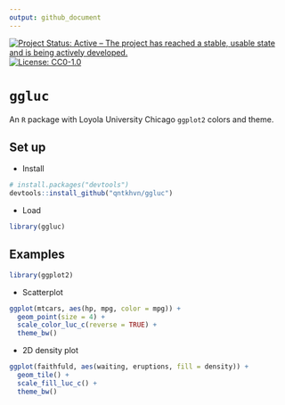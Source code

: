```yaml
---
output: github_document
---
```


<!-- badges: start -->
[![Project Status: Active – The project has reached a stable, usable
state and is being actively
developed.](https://www.repostatus.org/badges/latest/active.svg)](https://www.repostatus.org/#active)
[![License: CC0-1.0](https://licensebuttons.net/l/zero/1.0/80x15.png)](http://creativecommons.org/publicdomain/zero/1.0/)
<!-- badges: end -->

# `ggluc`

An `R` package with Loyola University Chicago `ggplot2` colors and theme.

## Set up

* Install

```r
# install.packages("devtools")
devtools::install_github("qntkhvn/ggluc")
```

* Load

```r
library(ggluc)
```

## Examples

```r
library(ggplot2)
```

*   Scatterplot

```r
ggplot(mtcars, aes(hp, mpg, color = mpg)) +
  geom_point(size = 4) +
  scale_color_luc_c(reverse = TRUE) +
  theme_bw()
```

*   2D density plot

```r
ggplot(faithfuld, aes(waiting, eruptions, fill = density)) +
  geom_tile() +
  scale_fill_luc_c() +
  theme_bw()
```

